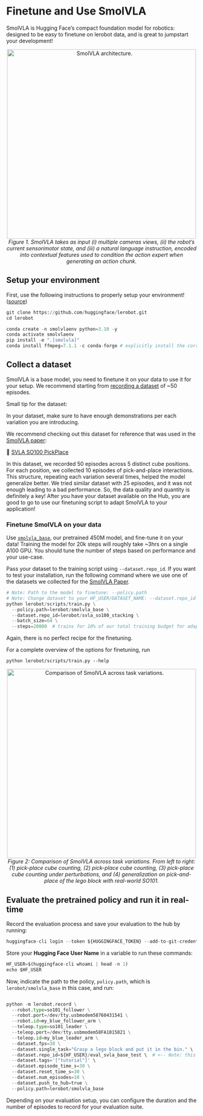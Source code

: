 # Finetune and Use SmolVLA

SmolVLA is Hugging Face’s compact foundation model for robotics: designed to be easy to finetune on lerobot data, and is great to jumpstart your development!

<p align="center">
  <img src="https://cdn-uploads.huggingface.co/production/uploads/640e21ef3c82bd463ee5a76d/aooU0a3DMtYmy_1IWMaIM.png" alt="SmolVLA architecture." width="500"/>
  <br/>
  <em>Figure 1. SmolVLA takes as input (i) multiple cameras views, (ii) the robot’s current sensorimotor state, and (iii) a natural language instruction, encoded into contextual features used to condition the action expert when generating an action chunk.</em>
</p>

## Setup your environment

First, use the following instructions to properly setup your environment! ([source](https://github.com/huggingface/lerobot?tab=readme-ov-file#installation))

```python
git clone https://github.com/huggingface/lerobot.git
cd lerobot

conda create -n smolvlaenv python=3.10 -y
conda activate smolvlaenv
pip install -e ".[smolvla]"
conda install ffmpeg=7.1.1 -c conda-forge # explicitly install the correct version of ffmpeg
```

## Collect a dataset

SmolVLA is a base model, you need to finetune it on your data to use it for your setup.
We recommend starting from [recording a dataset](https://huggingface.co/docs/lerobot/getting_started_real_world_robot#record-a-dataset) of ~50 episodes.

<Tip>

Small tip for the dataset:


In your dataset, make sure to have enough demonstrations per each variation you are introducing.

We recommend checking out this dataset for reference that was used in the [SmolVLA paper](https://huggingface.co/papers/2506.01844):

🔗 [SVLA SO100 PickPlace](https://huggingface.co/spaces/lerobot/visualize_dataset?path=%2Flerobot%2Fsvla_so100_pickplace%2Fepisode_0)

In this dataset, we recorded 50 episodes across 5 distinct cube positions. For each position, we collected 10 episodes of pick-and-place interactions. This structure, repeating each variation several times, helped the model generalize better. We tried similar dataset with 25 episodes, and it was not enough leading to a bad performance. So, the data quality and quantity is definitely a key!
After you have your dataset available on the Hub, you are good to go to use our finetuning script to adapt SmolVLA to your application!
</Tip>

### Finetune SmolVLA on your data

Use [`smolvla_base`](https://hf.co/lerobot/smolvla_base), our pretrained 450M model, and fine-tune it on your data!
Training the model for 20k steps will roughly take ~3hrs on a single A100 GPU. You should tune the number of steps based on performance and your use-case.

Pass your dataset to the training script using `--dataset.repo_id`. If you want to test your installation, run the following command where we use one of the datasets we collected for the [SmolVLA Paper](https://huggingface.co/papers/2506.01844).

```python
# Note: Path to the model to finetune: --policy.path
# Note: Change dataset to your HF_USER/DATASET_NAME: --dataset.repo_id
python lerobot/scripts/train.py \
  --policy.path=lerobot/smolvla_base \
  --dataset.repo_id=lerobot/svla_so100_stacking \
  --batch_size=64 \
  --steps=20000  # trains for 10% of our total training budget for adaptation to your usecase
```

Again, there is no perfect recipe for the finetuning.

For a complete overview of the options for finetuning, run
```
python lerobot/scripts/train.py --help
```

<p align="center">
  <img src="https://cdn-uploads.huggingface.co/production/uploads/640e21ef3c82bd463ee5a76d/S-3vvVCulChREwHDkquoc.gif" alt="Comparison of SmolVLA across task variations." width="500"/>
  <br/>
  <em>Figure 2: Comparison of SmolVLA across task variations. From left to right: (1) pick-place cube counting, (2) pick-place cube counting, (3) pick-place cube counting under perturbations, and (4) generalization on pick-and-place of the lego block with real-world SO101.</em>
</p>


## Evaluate the pretrained policy and run it in real-time

Record the evaluation process and save your evaluation to the hub by running:

```python
huggingface-cli login --token ${HUGGINGFACE_TOKEN} --add-to-git-credential
```

Store your **Hugging Face User Name** in a variable to run these commands:

```python
HF_USER=$(huggingface-cli whoami | head -n 1)
echo $HF_USER
```

Now, indicate the path to the policy, `policy.path`, which is `lerobot/smolvla_base` in this case, and run:

```python

python -m lerobot.record \
  --robot.type=so101_follower \
  --robot.port=/dev/tty.usbmodem58760431541 \
  --robot.id=my_blue_follower_arm \
  --teleop.type=so101_leader \
  --teleop.port=/dev/tty.usbmodem58FA1015821 \
  --teleop.id=my_blue_leader_arm \
  --dataset.fps=30 \
  --dataset.single_task="Grasp a lego block and put it in the bin." \
  --dataset.repo_id=${HF_USER}/eval_svla_base_test \  # <-- Note: this will be the dataset name on HF Hub!
  --dataset.tags='["tutorial"]' \
  --dataset.episode_time_s=30 \
  --dataset.reset_time_s=30 \
  --dataset.num_episodes=10 \
  --dataset.push_to_hub=true \
  --policy.path=lerobot/smolvla_base

```
Depending on your evaluation setup, you can configure the duration and the number of episodes to record for your evaluation suite.
